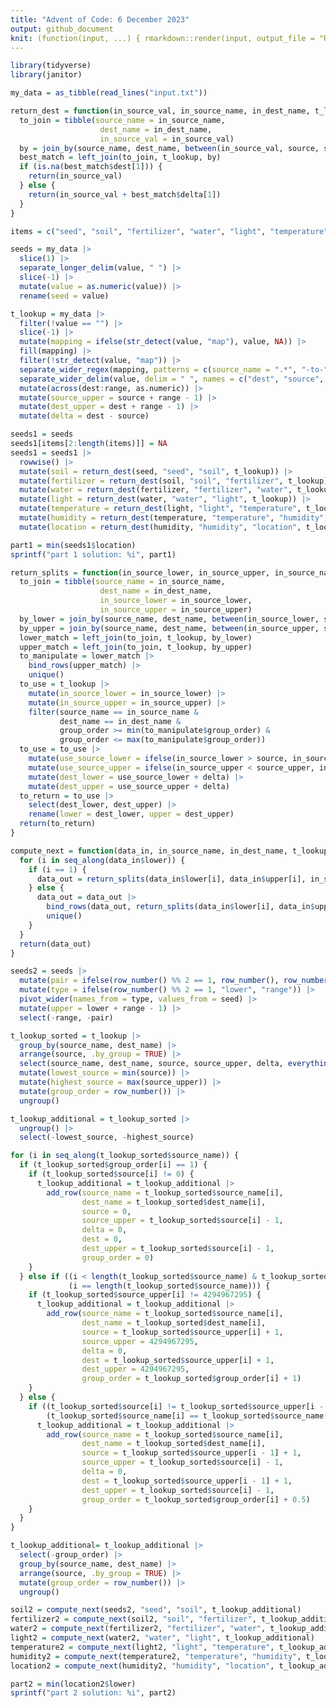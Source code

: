 ```yaml
---
title: "Advent of Code: 6 December 2023"
output: github_document
knit: (function(input, ...) { rmarkdown::render(input, output_file = "README.md", envir = globalenv()) })
---
```


```r
library(tidyverse)
library(janitor)

my_data = as_tibble(read_lines("input.txt"))

return_dest = function(in_source_val, in_source_name, in_dest_name, t_lookup) {
  to_join = tibble(source_name = in_source_name,
                    dest_name = in_dest_name,
                    in_source_val = in_source_val)
  by = join_by(source_name, dest_name, between(in_source_val, source, source_upper))
  best_match = left_join(to_join, t_lookup, by)
  if (is.na(best_match$dest[1])) {
    return(in_source_val)
  } else {
    return(in_source_val + best_match$delta[1])
  }
}

items = c("seed", "soil", "fertilizer", "water", "light", "temperature", "humidity", "location")

seeds = my_data |>
  slice(1) |>
  separate_longer_delim(value, " ") |>
  slice(-1) |>
  mutate(value = as.numeric(value)) |>
  rename(seed = value)

t_lookup = my_data |>
  filter(!value == "") |>
  slice(-1) |>
  mutate(mapping = ifelse(str_detect(value, "map"), value, NA)) |>
  fill(mapping) |>
  filter(!str_detect(value, "map")) |>
  separate_wider_regex(mapping, patterns = c(source_name = ".*", "-to-", dest_name = ".*", " map:")) |>
  separate_wider_delim(value, delim = " ", names = c("dest", "source", "range")) |>
  mutate(across(dest:range, as.numeric)) |>
  mutate(source_upper = source + range - 1) |>
  mutate(dest_upper = dest + range - 1) |>
  mutate(delta = dest - source)

seeds1 = seeds
seeds1[items[2:length(items)]] = NA
seeds1 = seeds1 |>  
  rowwise() |>
  mutate(soil = return_dest(seed, "seed", "soil", t_lookup)) |>
  mutate(fertilizer = return_dest(soil, "soil", "fertilizer", t_lookup)) |>
  mutate(water = return_dest(fertilizer, "fertilizer", "water", t_lookup)) |>
  mutate(light = return_dest(water, "water", "light", t_lookup)) |>
  mutate(temperature = return_dest(light, "light", "temperature", t_lookup)) |>
  mutate(humidity = return_dest(temperature, "temperature", "humidity", t_lookup)) |>
  mutate(location = return_dest(humidity, "humidity", "location", t_lookup))

part1 = min(seeds1$location)
sprintf("part 1 solution: %i", part1)

return_splits = function(in_source_lower, in_source_upper, in_source_name, in_dest_name, t_lookup) {
  to_join = tibble(source_name = in_source_name,
                    dest_name = in_dest_name,
                    in_source_lower = in_source_lower,
                    in_source_upper = in_source_upper)
  by_lower = join_by(source_name, dest_name, between(in_source_lower, source, source_upper))
  by_upper = join_by(source_name, dest_name, between(in_source_upper, source, source_upper))
  lower_match = left_join(to_join, t_lookup, by_lower)
  upper_match = left_join(to_join, t_lookup, by_upper)
  to_manipulate = lower_match |>
    bind_rows(upper_match) |>
    unique()
  to_use = t_lookup |>
    mutate(in_source_lower = in_source_lower) |>
    mutate(in_source_upper = in_source_upper) |>
    filter(source_name == in_source_name &
           dest_name == in_dest_name &
           group_order >= min(to_manipulate$group_order) &
           group_order <= max(to_manipulate$group_order))
  to_use = to_use |>
    mutate(use_source_lower = ifelse(in_source_lower > source, in_source_lower, source)) |>
    mutate(use_source_upper = ifelse(in_source_upper < source_upper, in_source_upper, source_upper)) |>
    mutate(dest_lower = use_source_lower + delta) |>
    mutate(dest_upper = use_source_upper + delta)
  to_return = to_use |>
    select(dest_lower, dest_upper) |>
    rename(lower = dest_lower, upper = dest_upper)
  return(to_return)
}

compute_next = function(data_in, in_source_name, in_dest_name, t_lookup) {
  for (i in seq_along(data_in$lower)) {
    if (i == 1) {
      data_out = return_splits(data_in$lower[i], data_in$upper[i], in_source_name, in_dest_name, t_lookup)
    } else {
      data_out = data_out |>
        bind_rows(data_out, return_splits(data_in$lower[i], data_in$upper[i], in_source_name, in_dest_name, t_lookup)) |>
        unique()
    }
  }
  return(data_out)
}

seeds2 = seeds |>
  mutate(pair = ifelse(row_number() %% 2 == 1, row_number(), row_number() - 1)) |>
  mutate(type = ifelse(row_number() %% 2 == 1, "lower", "range")) |>
  pivot_wider(names_from = type, values_from = seed) |>
  mutate(upper = lower + range - 1) |>
  select(-range, -pair)

t_lookup_sorted = t_lookup |>
  group_by(source_name, dest_name) |>
  arrange(source, .by_group = TRUE) |>
  select(source_name, dest_name, source, source_upper, delta, everything()) |>
  mutate(lowest_source = min(source)) |>
  mutate(highest_source = max(source_upper)) |>
  mutate(group_order = row_number()) |>
  ungroup()

t_lookup_additional = t_lookup_sorted |>
  ungroup() |>
  select(-lowest_source, -highest_source)

for (i in seq_along(t_lookup_sorted$source_name)) {
  if (t_lookup_sorted$group_order[i] == 1) {
    if (t_lookup_sorted$source[i] != 0) {
      t_lookup_additional = t_lookup_additional |>
        add_row(source_name = t_lookup_sorted$source_name[i],
                dest_name = t_lookup_sorted$dest_name[i],
                source = 0,
                source_upper = t_lookup_sorted$source[i] - 1,
                delta = 0,
                dest = 0,
                dest_upper = t_lookup_sorted$source[i] - 1,
                group_order = 0)
    }
  } else if ((i < length(t_lookup_sorted$source_name) & t_lookup_sorted$group_order[i + 1] == 1) |
             (i == length(t_lookup_sorted$source_name))) {
    if (t_lookup_sorted$source_upper[i] != 4294967295) {
      t_lookup_additional = t_lookup_additional |>
        add_row(source_name = t_lookup_sorted$source_name[i],
                dest_name = t_lookup_sorted$dest_name[i],
                source = t_lookup_sorted$source_upper[i] + 1,
                source_upper = 4294967295,
                delta = 0,
                dest = t_lookup_sorted$source_upper[i] + 1,
                dest_upper = 4294967295,
                group_order = t_lookup_sorted$group_order[i] + 1)
    }
  } else {
    if ((t_lookup_sorted$source[i] != t_lookup_sorted$source_upper[i - 1] + 1) &
        (t_lookup_sorted$source_name[i] == t_lookup_sorted$source_name[i - 1])) {
      t_lookup_additional = t_lookup_additional |>
        add_row(source_name = t_lookup_sorted$source_name[i],
                dest_name = t_lookup_sorted$dest_name[i],
                source = t_lookup_sorted$source_upper[i - 1] + 1,
                source_upper = t_lookup_sorted$source[i] - 1,
                delta = 0,
                dest = t_lookup_sorted$source_upper[i - 1] + 1,
                dest_upper = t_lookup_sorted$source[i] - 1,
                group_order = t_lookup_sorted$group_order[i] + 0.5)
    }
  }
}

t_lookup_additional= t_lookup_additional |>
  select(-group_order) |>
  group_by(source_name, dest_name) |>
  arrange(source, .by_group = TRUE) |>
  mutate(group_order = row_number()) |>
  ungroup()

soil2 = compute_next(seeds2, "seed", "soil", t_lookup_additional)
fertilizer2 = compute_next(soil2, "soil", "fertilizer", t_lookup_additional)
water2 = compute_next(fertilizer2, "fertilizer", "water", t_lookup_additional)
light2 = compute_next(water2, "water", "light", t_lookup_additional)
temperature2 = compute_next(light2, "light", "temperature", t_lookup_additional)
humidity2 = compute_next(temperature2, "temperature", "humidity", t_lookup_additional)
location2 = compute_next(humidity2, "humidity", "location", t_lookup_additional)

part2 = min(location2$lower)
sprintf("part 2 solution: %i", part2)
```
















